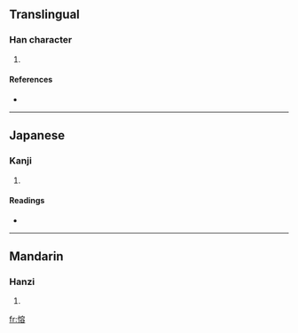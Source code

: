 ==Translingual==

===Han character===
{{Han char|rn=61|rad=心|as=10|sn=13|four=|canj=心十金口 (PJCR)}}

# {{defn|Han|sort=心10}}

====References====
* {{Han ref|kx=0396.420|dkj=11019|hdz=42339.090|uh=6139|ud=24889}}

----

==Japanese==

===Kanji===
{{ja-kanji|grade=|rs=心10}}

# {{defn|Japanese}}

====Readings====
* {{ja-readings|on=[[よう]] (yō)|kun=[[いかる]] (ikaru), [[よろこぶ]] (yorokobu), [[みちる]] (michiru)}}

----

==Mandarin==

===Hanzi===
{{cmn-hanzi|pin=[[yǒng]] ([[yong3]])|wg=yung<sup>3</sup>}}

# {{defn|Mandarin}}

[[fr:愹]]